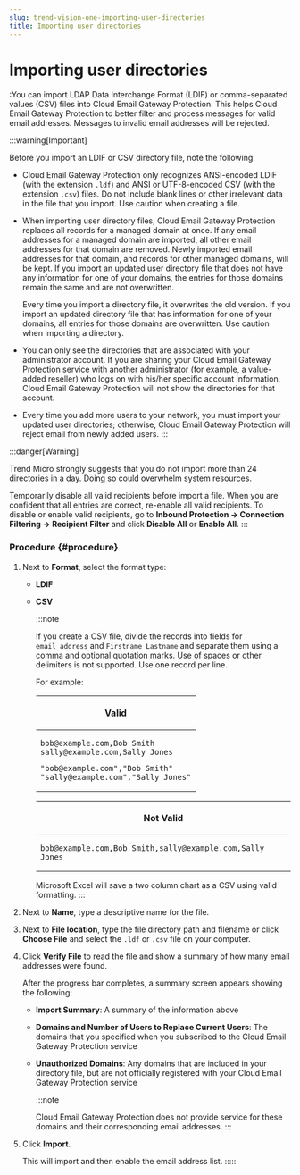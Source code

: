 ```yaml
---
slug: trend-vision-one-importing-user-directories
title: Importing user directories
---
```

# Importing user directories

:You can import LDAP Data Interchange Format (LDIF) or comma-separated values (CSV) files into Cloud Email Gateway Protection. This helps Cloud Email Gateway Protection to better filter and process messages for valid email addresses. Messages to invalid email addresses will be rejected.

:::warning[Important]

Before you import an LDIF or CSV directory file, note the following:

- Cloud Email Gateway Protection only recognizes ANSI-encoded LDIF (with the extension `.ldf`) and ANSI or UTF-8-encoded CSV (with the extension `.csv`) files. Do not include blank lines or other irrelevant data in the file that you import. Use caution when creating a file.

- When importing user directory files, Cloud Email Gateway Protection replaces all records for a managed domain at once. If any email addresses for a managed domain are imported, all other email addresses for that domain are removed. Newly imported email addresses for that domain, and records for other managed domains, will be kept. If you import an updated user directory file that does not have any information for one of your domains, the entries for those domains remain the same and are not overwritten.

  Every time you import a directory file, it overwrites the old version. If you import an updated directory file that has information for one of your domains, all entries for those domains are overwritten. Use caution when importing a directory.

- You can only see the directories that are associated with your administrator account. If you are sharing your Cloud Email Gateway Protection service with another administrator (for example, a value-added reseller) who logs on with his/her specific account information, Cloud Email Gateway Protection will not show the directories for that account.

- Every time you add more users to your network, you must import your updated user directories; otherwise, Cloud Email Gateway Protection will reject email from newly added users.
:::

:::danger[Warning]

Trend Micro strongly suggests that you do not import more than 24 directories in a day. Doing so could overwhelm system resources.

Temporarily disable all valid recipients before import a file. When you are confident that all entries are correct, re-enable all valid recipients. To disable or enable valid recipients, go to **Inbound Protection → Connection Filtering → Recipient Filter** and click **Disable All** or **Enable All**.
:::

### Procedure {#procedure}

1.  Next to **Format**, select the format type:

    - **LDIF**

    - **CSV**

      :::note

      If you create a CSV file, divide the records into fields for `email_address` and `Firstname Lastname` and separate them using a comma and optional quotation marks. Use of spaces or other delimiters is not supported. Use one record per line.

      For example:

      <table>
      <colgroup>
      <col style="width: 100%" />
      </colgroup>
      <thead>
      <tr>
      <th><p>Valid</p></th>
      </tr>
      </thead>
      <tbody>
      <tr>
      <td><pre class="codeblock"><code>bob@example.com,Bob Smith
      sally@example.com,Sally Jones</code></pre>
      <pre class="codeblock"><code>&quot;bob@example.com&quot;,&quot;Bob Smith&quot;
      &quot;sally@example.com&quot;,&quot;Sally Jones&quot;</code></pre></td>
      </tr>
      </tbody>
      </table>

      <table>
      <colgroup>
      <col style="width: 100%" />
      </colgroup>
      <thead>
      <tr>
      <th><p>Not Valid</p></th>
      </tr>
      </thead>
      <tbody>
      <tr>
      <td><pre class="codeblock"><code>bob@example.com,Bob Smith,sally@example.com,Sally Jones</code></pre></td>
      </tr>
      </tbody>
      </table>

      Microsoft Excel will save a two column chart as a CSV using valid formatting.
      :::

2.  Next to **Name**, type a descriptive name for the file.

3.  Next to **File location**, type the file directory path and filename or click **Choose File** and select the `.ldf` or `.csv` file on your computer.

4.  Click **Verify File** to read the file and show a summary of how many email addresses were found.

    After the progress bar completes, a summary screen appears showing the following:

    - **Import Summary**: A summary of the information above

    - **Domains and Number of Users to Replace Current Users**: The domains that you specified when you subscribed to the Cloud Email Gateway Protection service

    - **Unauthorized Domains**: Any domains that are included in your directory file, but are not officially registered with your Cloud Email Gateway Protection service

      :::note

      Cloud Email Gateway Protection does not provide service for these domains and their corresponding email addresses.
      :::

5.  Click **Import**.

    This will import and then enable the email address list.
:::::
